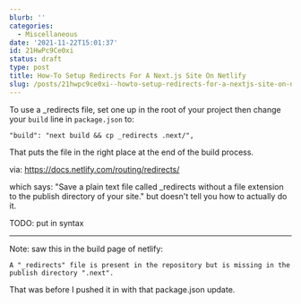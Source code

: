 ```yaml
---
blurb: ''
categories:
  - Miscellaneous
date: '2021-11-22T15:01:37'
id: 21HwPc9Ce0xi
status: draft
type: post
title: How-To Setup Redirects For A Next.js Site On Netlify
slug: /posts/21hwpc9ce0xi--howto-setup-redirects-for-a-nextjs-site-on-netlify
---
```



To use a _redirects file, set one up in the root of your project then change your `build` line in `package.json` to:


```
"build": "next build && cp _redirects .next/",
```

That puts the file in the right place at the end of the build process. 

via: https://docs.netlify.com/routing/redirects/

which says: "Save a plain text file called _redirects without a file extension to the publish directory of your site." but doesn't tell you how to actually do it. 

TODO: put in syntax

---

Note: saw this in the build page of netlify:

```
A "_redirects" file is present in the repository but is missing in the publish directory ".next".
```

That was before I pushed it in with that package.json update. 



